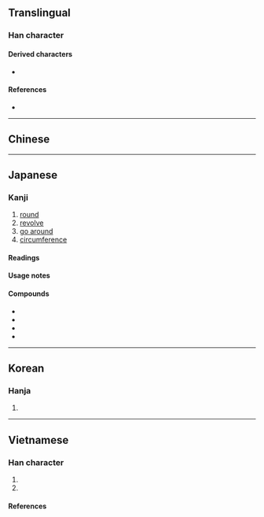{{also|迴|回}}
{{character info}}
==Translingual==

===Han character===
{{Han char|rn=54|rad=廴|as=06|sn=9|four=|canj=NKWR|ids=⿺廴回}}

====Derived characters====
* {{l|mul|[[𡹯]], [[𦂆]], [[𧍚]], [[𭫎]]}}

====References====
* {{Han ref|kx=0353.050|dkj=09575|dj=0668.010|hdz=10404.090|uh=5EFB|ud=24315}}

----

==Chinese==
{{zh-see|迴}}

----

==Japanese==

===Kanji===
{{ja-kanji|grade=n|rs=廴06}}

# [[round]]
# [[revolve]]
# [[go around]]
# [[circumference]]

====Readings====
{{ja-readings
|goon=え<ゑ
|kanon=かい<くわい
|kun=めぐ-り, めぐ-る, まわ-る
}}

====Usage notes====
{{ja-toyo-depre|回}}

====Compounds====
* {{ja-r|廻送|かいそう}}
* {{ja-r|廻転|かいてん}}
* {{ja-r|廻廊|かいろう}}
* {{ja-r|輪廻|りんね}}

----

==Korean==

===Hanja===
{{ko-hanja|hangeul=회|rv=hoe|mr=hoe}}

# {{rfdef|ko|sort=廴06}}

----

==Vietnamese==

===Han character===
{{vi-readings|rs=廴06
|hanviet=hồi-gdhn;tvctdhv;hvttd;tchvtd
|nom=hồi-gdhn, hùi-gdhn
}}

# {{alt form of|vi|回||{{han tu form of|hồi}}}}
# {{alt form of|vi|迴||{{han tu form of|hồi}}}}

====References====
<references/>